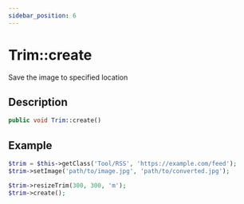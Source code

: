 ```yaml
---
sidebar_position: 6
---
```


# Trim::create

Save the image to specified location

## Description

```php
public void Trim::create()
```

## Example

```php title="Controller"
$trim = $this->getClass('Tool/RSS', 'https://example.com/feed');
$trim->setImage('path/to/image.jpg', 'path/to/converted.jpg');

$trim->resizeTrim(300, 300, 'm');
$trim->create();
```
